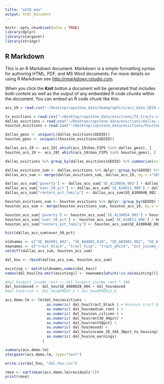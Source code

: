 ```yaml
---
title: "w210_eda"
output: html_document
---
```


```r
knitr::opts_chunk$set(echo = TRUE)
library(dplyr)
library(stargazer)
library(stringr)
```

## R Markdown

This is an R Markdown document. Markdown is a simple formatting syntax for authoring HTML, PDF, and MS Word documents. For more details on using R Markdown see <http://rmarkdown.rstudio.com>.

When you click the **Knit** button a document will be generated that includes both content as well as the output of any embedded R code chunks within the document. You can embed an R code chunk like this:

```r
acs_19 = read.csv("~/Desktop/capstone_data/demographics/acs_data_2019.csv")

tx_evictions = read.csv("~/Desktop/capstone_data/evictions/TX_tracts.csv")
dallas_evictions = read.csv("~/Desktop/capstone_data/evictions/dallas_weekly_2020_2021.csv")
houston_evictions = read.csv("~/Desktop/capstone_data/evictions/houston_weekly_2020_2021.csv")
```

```r

dallas_geos <- unique(c(dallas_evictions$GEOID))
houston_geos <- unique(c(houston_evictions$GEOID))

dallas_acs_19 <- acs_19[ which(acs_19$Geo_FIPS %in% dallas_geos), ]
houston_acs_19 <- acs_19[ which(acs_19$Geo_FIPS %in% houston_geos), ]

dallas_evictions %>% group_by(dallas_evictions$GEOID) %>% summarize(evictions = sum(dallas_evictions$filings_2020))

dallas_evictions_sum <- dallas_evictions %>% dplyr::group_by(GEOID) %>% dplyr::summarize(evictions = sum(filings_2020))
dallas_acs_sum <- merge(dallas_evictions_sum, dallas_acs_19, by.x ="GEOID", by.y="Geo_FIPS")

dallas_acs_sum['poverty'] <- dallas_acs_sum['SE_A13005A_003'] + dallas_acs_sum['SE_A13005A_004']
dallas_acs_sum['over_50_pct'] <- dallas_acs_sum['SE_A18011_006'] / dallas_acs_sum['SE_A18011_001'] #A18011_001
dallas_acs_sum["renters_pct_family"] <- dallas_acs_sum$SE_A10004B_002 / dallas_acs_sum$SE_A10004B_001 * 100

houston_evictions_sum <- houston_evictions %>% dplyr::group_by(GEOID) %>% dplyr::summarize(evictions = sum(filings_2020))
houston_acs_sum <- merge(houston_evictions_sum, houston_acs_19, by.x ="GEOID", by.y="Geo_FIPS")

houston_acs_sum['poverty'] <- houston_acs_sum['SE_A13005A_003'] + houston_acs_sum['SE_A13005A_004']
houston_acs_sum['over_50_pct'] <- houston_acs_sum['SE_A18011_006'] / houston_acs_sum['SE_A18011_001'] #A18011_001
houston_acs_sum["renters_pct_family"] <- houston_acs_sum$SE_A10004B_002 / houston_acs_sum$SE_A10004B_001 * 100

```

```r
hist(dallas_acs_sum$over_50_pct)
```


```r
oldnames <- c("SE_A03001_003", "SE_A04001_010", "SE_A03001_002", "SE_A18003_001", "SE_B17008_006", "SE_B13004_002", "SE_B13004_003", "SE_A18010_001", "SE_A06001_005", "SE_B18002_002", "SE_B18002_003", "SE_A08002B_003", "SE_A10011_003", "SE_A10039B_009")
newnames <- c("tract_black", "tract_hisp", "tract_white", "pct_income_rent", "food_service_workers", "under_poverty", "under_povertyX2", "median_rent", "non_citizen", "rent30_49pct", "rent50pct", "moved", "no_earnings", "income_20_34k_30pct_to_housing")
setdiff(dallas_acs_sum, houston_acs_sum)

dal_hou <- rbind(dallas_acs_sum, houston_acs_sum)

existing <- match(oldnames,names(dal_hou))
names(dal_hou)[na.omit(existing)] <- newnames[which(!is.na(existing))]

#dal_hou$pct_income_rent <- dal_hou$pct_income_rent * 100
dal_hou$moved <- dal_hou$SE_A08002B_004 + dal_hou$moved
#dal_hou$risk <- dal_hou$PRED3_E + dal_hou$PRED12_E

acs.demo.lm <- lm(dal_hou$evictions ~
                   as.numeric( dal_hou$tract_black ) + #census tract black pct
                   as.numeric( dal_hou$median_rent ) + 
                   as.numeric( dal_hou$non_citizen ) +
                   as.numeric( dal_hou$rent30_49pct) +
                   as.numeric( dal_hou$rent50pct) +
                   as.numeric( dal_hou$moved) +
                   as.numeric( dal_hou$income_20_34k_30pct_to_housing) +
                   as.numeric( dal_hou$no_earnings)
                 )

summary(acs.demo.lm)
stargazer(acs.demo.lm, type="text")

write.csv(dal_hou, "dal_hou.csv")

```

```r

rmse <- sqrt(mean(acs.demo.lm$residuals^2))
print(rmse)

```

